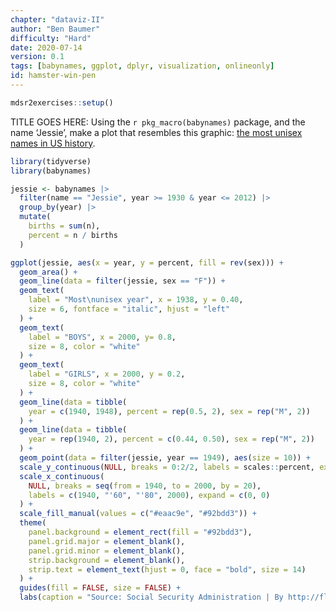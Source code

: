 ```yaml
---
chapter: "dataviz-II"
author: "Ben Baumer"
difficulty: "Hard"
date: 2020-07-14 
version: 0.1
tags: [babynames, ggplot, dplyr, visualization, onlineonly]
id: hamster-win-pen
---
```


```r
mdsr2exercises::setup()
```

TITLE GOES HERE: Using the `r pkg_macro(babynames)` package, and the name 'Jessie', make a plot that resembles this graphic: [the most unisex names in US history ](https://flowingdata.com/2013/09/25/the-most-unisex-names-in-us-history/).



<!--begin-answer-->
```r
library(tidyverse)
library(babynames)

jessie <- babynames |>
  filter(name == "Jessie", year >= 1930 & year <= 2012) |>
  group_by(year) |>
  mutate(
    births = sum(n),
    percent = n / births
  )
```

```r
ggplot(jessie, aes(x = year, y = percent, fill = rev(sex))) +
  geom_area() +
  geom_line(data = filter(jessie, sex == "F")) +
  geom_text(
    label = "Most\nunisex year", x = 1938, y = 0.40, 
    size = 6, fontface = "italic", hjust = "left"
  ) +
  geom_text(
    label = "BOYS", x = 2000, y= 0.8, 
    size = 8, color = "white"
  ) + 
  geom_text(
    label = "GIRLS", x = 2000, y = 0.2, 
    size = 8, color = "white"
  ) +
  geom_line(data = tibble(
    year = c(1940, 1948), percent = rep(0.5, 2), sex = rep("M", 2))
  ) + 
  geom_line(data = tibble(
    year = rep(1940, 2), percent = c(0.44, 0.50), sex = rep("M", 2))
  ) +
  geom_point(data = filter(jessie, year == 1949), aes(size = 10)) +
  scale_y_continuous(NULL, breaks = 0:2/2, labels = scales::percent, expand = c(0, 0)) + 
  scale_x_continuous(
    NULL, breaks = seq(from = 1940, to = 2000, by = 20), 
    labels = c(1940, "'60", "'80", 2000), expand = c(0, 0)
  ) + 
  scale_fill_manual(values = c("#eaac9e", "#92bdd3")) + 
  theme(
    panel.background = element_rect(fill = "#92bdd3"), 
    panel.grid.major = element_blank(),
    panel.grid.minor = element_blank(),
    strip.background = element_blank(),
    strip.text = element_text(hjust = 0, face = "bold", size = 14)
  ) + 
  guides(fill = FALSE, size = FALSE) + 
  labs(caption = "Source: Social Security Administration | By http://flowingdata.com")
```

<!--end-answer-->
